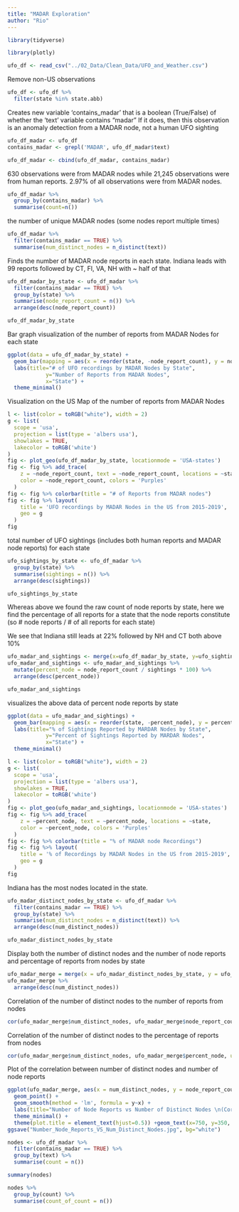 ---
title: "MADAR Exploration"
author: "Rio"
---
```{r}
library(tidyverse)

library(plotly)
```

```{r}
ufo_df <- read_csv("../02_Data/Clean_Data/UFO_and_Weather.csv")
```
Remove non-US observations

```{r}
ufo_df <- ufo_df %>% 
  filter(state %in% state.abb)
```

Creates new variable 'contains_madar' that is a boolean (True/False) of whether the 'text' variable contains "madar" 
If it does, then this observation is an anomaly detection from a MADAR node, not a human UFO sighting 

```{r}
ufo_df_madar <- ufo_df
contains_madar <- grepl('MADAR', ufo_df_madar$text)

ufo_df_madar <- cbind(ufo_df_madar, contains_madar)
```

630 observations were from MADAR nodes while 21,245 observations were from human reports.
2.97% of all observations were from MADAR nodes.

```{r}
ufo_df_madar %>% 
  group_by(contains_madar) %>% 
  summarise(count=n())
```

the number of unique MADAR nodes (some nodes report multiple times)

```{r}
ufo_df_madar %>% 
  filter(contains_madar == TRUE) %>% 
  summarise(num_distinct_nodes = n_distinct(text))
```


Finds the number of MADAR node reports in each state.
Indiana leads with 99 reports followed by CT, Fl, VA, NH with ~ half of that 

```{r}
ufo_df_madar_by_state <- ufo_df_madar %>% 
  filter(contains_madar == TRUE) %>% 
  group_by(state) %>%
  summarise(node_report_count = n()) %>% 
  arrange(desc(node_report_count))

ufo_df_madar_by_state
```
Bar graph visualization of the number of reports from MADAR Nodes for each state

```{r}
ggplot(data = ufo_df_madar_by_state) +
  geom_bar(mapping = aes(x = reorder(state, -node_report_count), y = node_report_count), stat = "identity", fill = "#76A422") +
  labs(title="# of UFO recordings by MADAR Nodes by State", 
            y="Number of Reports from MADAR Nodes", 
            x="State") +
  theme_minimal()
```

Visualization on the US Map of the number of reports from MADAR Nodes 

```{r}
l <- list(color = toRGB("white"), width = 2)
g <- list(
  scope = 'usa',
  projection = list(type = 'albers usa'),
  showlakes = TRUE,
  lakecolor = toRGB('white')
)
fig <- plot_geo(ufo_df_madar_by_state, locationmode = 'USA-states')
fig <- fig %>% add_trace(
    z = ~node_report_count, text = ~node_report_count, locations = ~state,
    color = ~node_report_count, colors = 'Purples'
  )
fig <- fig %>% colorbar(title = "# of Reports from MADAR nodes")
fig <- fig %>% layout(
    title = 'UFO recordings by MADAR Nodes in the US from 2015-2019',
    geo = g
  )
fig
```
total number of UFO sightings (includes both human reports and MADAR node reports) for each state 

```{r}
ufo_sightings_by_state <- ufo_df_madar %>% 
  group_by(state) %>% 
  summarise(sightings = n()) %>% 
  arrange(desc(sightings))

ufo_sightings_by_state 
```
Whereas above we found the raw count of node reports by state, here we find the percentage of all reports for a state that the node reports constitute (so # node reports / # of all reports for each state)

We see that Indiana still leads at 22% followed by NH and CT both above 10% 

```{r}
ufo_madar_and_sightings <- merge(x=ufo_df_madar_by_state, y=ufo_sightings_by_state , by="state")
ufo_madar_and_sightings <- ufo_madar_and_sightings %>% 
  mutate(percent_node = node_report_count / sightings * 100) %>% 
  arrange(desc(percent_node))

ufo_madar_and_sightings
```
visualizes the above data of percent node reports by state 

```{r}
ggplot(data = ufo_madar_and_sightings) +
  geom_bar(mapping = aes(x = reorder(state, -percent_node), y = percent_node), stat = "identity", fill = "#76A422") +
  labs(title="% of Sightings Reported by MARDAR Nodes by State", 
            y="Percent of Sightings Reported by MARDAR Nodes", 
            x="State") +
  theme_minimal()
```

```{r}
l <- list(color = toRGB("white"), width = 2)
g <- list(
  scope = 'usa',
  projection = list(type = 'albers usa'),
  showlakes = TRUE,
  lakecolor = toRGB('white')
)
fig <- plot_geo(ufo_madar_and_sightings, locationmode = 'USA-states')
fig <- fig %>% add_trace(
    z = ~percent_node, text = ~percent_node, locations = ~state,
    color = ~percent_node, colors = 'Purples'
  )
fig <- fig %>% colorbar(title = "% of MADAR node Recordings")
fig <- fig %>% layout(
    title = '% of Recordings by MADAR Nodes in the US from 2015-2019',
    geo = g
  )
fig
```
Indiana has the most nodes located in the state. 

```{r}
ufo_madar_distinct_nodes_by_state <- ufo_df_madar %>% 
  filter(contains_madar == TRUE) %>% 
  group_by(state) %>% 
  summarise(num_distinct_nodes = n_distinct(text)) %>% 
  arrange(desc(num_distinct_nodes))

ufo_madar_distinct_nodes_by_state
```

Display both the number of distinct nodes and the number of node reports and percentage of reports from nodes by state

```{r}
ufo_madar_merge = merge(x = ufo_madar_distinct_nodes_by_state, y = ufo_madar_and_sightings, by = "state")
ufo_madar_merge %>% 
  arrange(desc(num_distinct_nodes))
```
Correlation of the number of distinct nodes to the number of reports from nodes 

```{r}
cor(ufo_madar_merge$num_distinct_nodes, ufo_madar_merge$node_report_count, use="complete.obs")
```

Correlation of the number of distinct nodes to the percentage of reports from nodes 

```{r}
cor(ufo_madar_merge$num_distinct_nodes, ufo_madar_merge$percent_node, use="complete.obs")
```
Plot of the correlation between number of distinct nodes and number of node reports

```{r}
ggplot(ufo_madar_merge, aes(x = num_distinct_nodes, y = node_report_count)) +
  geom_point() +
  geom_smooth(method = 'lm', formula = y~x) + 
  labs(title="Number of Node Reports vs Number of Distinct Nodes \n(Correlation = .86)", y="# Node Reports", x="# Distinct Nodes") +
  theme_minimal() + 
  theme(plot.title = element_text(hjust=0.5)) +geom_text(x=750, y=350, label="Correlation=.68", size = 4)
ggsave("Number_Node_Reports_VS_Num_Distinct_Nodes.jpg", bg="white")
```

```{r}
nodes <- ufo_df_madar %>% 
  filter(contains_madar == TRUE) %>% 
  group_by(text) %>% 
  summarise(count = n())

summary(nodes)
```

```{r}
nodes %>% 
  group_by(count) %>% 
  summarise(count_of_count = n())
```
